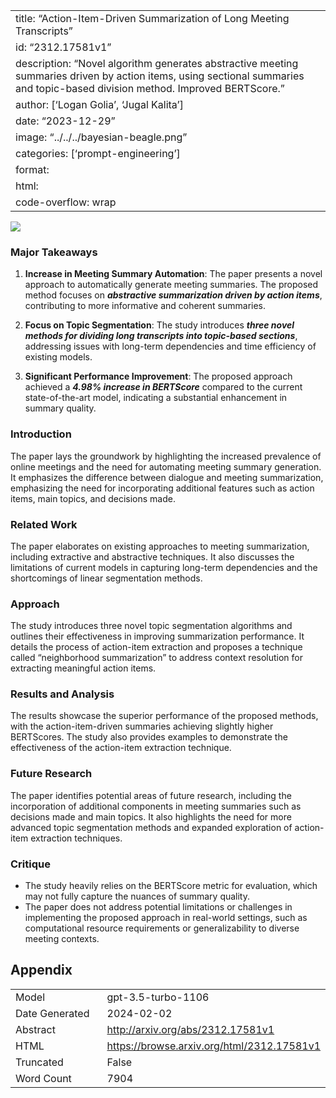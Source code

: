 
---
title: "Action-Item-Driven Summarization of Long Meeting Transcripts"
id: "2312.17581v1"
description: "Novel algorithm generates abstractive meeting summaries driven by action items, using sectional summaries and topic-based division method. Improved BERTScore."
author: ['Logan Golia', 'Jugal Kalita']
date: "2023-12-29"
image: "../../../bayesian-beagle.png"
categories: ['prompt-engineering']
format:
  html:
    code-overflow: wrap
---

![](None)

### Major Takeaways

1. **Increase in Meeting Summary Automation**: The paper presents a novel approach to automatically generate meeting summaries. The proposed method focuses on ***abstractive summarization driven by action items***, contributing to more informative and coherent summaries.

2. **Focus on Topic Segmentation**: The study introduces ***three novel methods for dividing long transcripts into topic-based sections***, addressing issues with long-term dependencies and time efficiency of existing models.

3. **Significant Performance Improvement**: The proposed approach achieved a ***4.98% increase in BERTScore*** compared to the current state-of-the-art model, indicating a substantial enhancement in summary quality.

### Introduction
The paper lays the groundwork by highlighting the increased prevalence of online meetings and the need for automating meeting summary generation. It emphasizes the difference between dialogue and meeting summarization, emphasizing the need for incorporating additional features such as action items, main topics, and decisions made.

### Related Work
The paper elaborates on existing approaches to meeting summarization, including extractive and abstractive techniques. It also discusses the limitations of current models in capturing long-term dependencies and the shortcomings of linear segmentation methods.

### Approach
The study introduces three novel topic segmentation algorithms and outlines their effectiveness in improving summarization performance. It details the process of action-item extraction and proposes a technique called "neighborhood summarization" to address context resolution for extracting meaningful action items.

### Results and Analysis
The results showcase the superior performance of the proposed methods, with the action-item-driven summaries achieving slightly higher BERTScores. The study also provides examples to demonstrate the effectiveness of the action-item extraction technique.

### Future Research
The paper identifies potential areas of future research, including the incorporation of additional components in meeting summaries such as decisions made and main topics. It also highlights the need for more advanced topic segmentation methods and expanded exploration of action-item extraction techniques.

### Critique
- The study heavily relies on the BERTScore metric for evaluation, which may not fully capture the nuances of summary quality.
- The paper does not address potential limitations or challenges in implementing the proposed approach in real-world settings, such as computational resource requirements or generalizability to diverse meeting contexts.

## Appendix

|          |          |
|----------|----------|
| Model     | gpt-3.5-turbo-1106       |
| Date Generated     | 2024-02-02       |
| Abstract | [http://arxiv.org/abs/2312.17581v1](http://arxiv.org/abs/2312.17581v1)        |
| HTML     | [https://browse.arxiv.org/html/2312.17581v1](https://browse.arxiv.org/html/2312.17581v1)       |
| Truncated       | False       |
| Word Count       | 7904       |